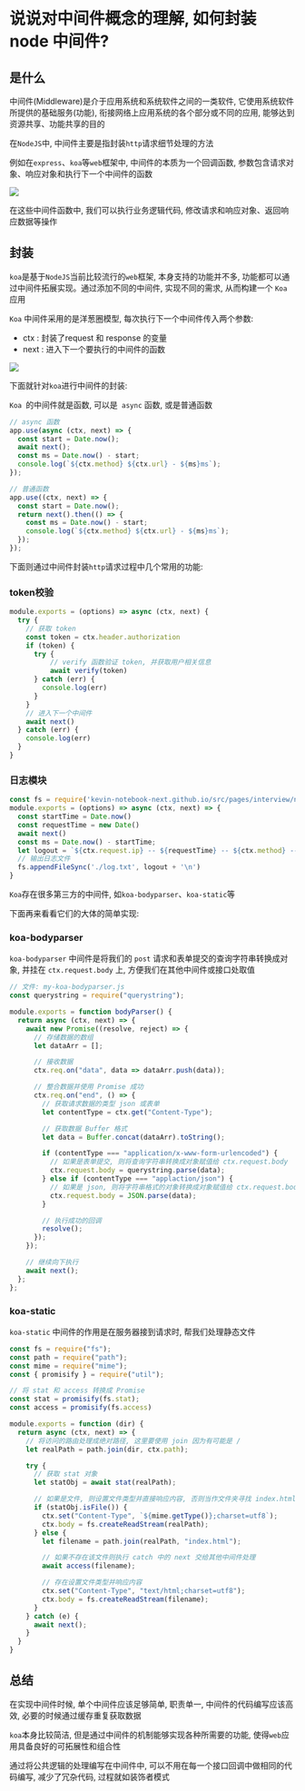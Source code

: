 # 说说对中间件概念的理解, 如何封装 node 中间件? 

## 是什么

中间件(Middleware)是介于应用系统和系统软件之间的一类软件, 它使用系统软件所提供的基础服务(功能), 衔接网络上应用系统的各个部分或不同的应用, 能够达到资源共享、功能共享的目的

在`NodeJS`中, 中间件主要是指封装`http`请求细节处理的方法

例如在`express`、`koa`等`web`框架中, 中间件的本质为一个回调函数, 参数包含请求对象、响应对象和执行下一个中间件的函数

![](https://static.vue-js.com/6a6ed3f0-cce4-11eb-85f6-6fac77c0c9b3.png)

在这些中间件函数中, 我们可以执行业务逻辑代码, 修改请求和响应对象、返回响应数据等操作

## 封装

`koa`是基于`NodeJS`当前比较流行的`web`框架, 本身支持的功能并不多, 功能都可以通过中间件拓展实现。通过添加不同的中间件, 实现不同的需求, 从而构建一个 `Koa` 应用

`Koa` 中间件采用的是洋葱圈模型, 每次执行下一个中间件传入两个参数: 

- ctx : 封装了request 和 response 的变量
- next : 进入下一个要执行的中间件的函数

![](https://static.vue-js.com/7507b020-cce4-11eb-ab90-d9ae814b240d.png)

下面就针对`koa`进行中间件的封装: 

`Koa `的中间件就是函数, 可以是` async` 函数, 或是普通函数

```js showLineNumbers copy
// async 函数
app.use(async (ctx, next) => {
  const start = Date.now();
  await next();
  const ms = Date.now() - start;
  console.log(`${ctx.method} ${ctx.url} - ${ms}ms`);
});

// 普通函数
app.use((ctx, next) => {
  const start = Date.now();
  return next().then(() => {
    const ms = Date.now() - start;
    console.log(`${ctx.method} ${ctx.url} - ${ms}ms`);
  });
});
```

下面则通过中间件封装`http`请求过程中几个常用的功能: 

### token校验

```js showLineNumbers copy
module.exports = (options) => async (ctx, next) {
  try {
    // 获取 token
    const token = ctx.header.authorization
    if (token) {
      try {
          // verify 函数验证 token, 并获取用户相关信息
          await verify(token)
      } catch (err) {
        console.log(err)
      }
    }
    // 进入下一个中间件
    await next()
  } catch (err) {
    console.log(err)
  }
}
```

### 日志模块

```js showLineNumbers copy
const fs = require('kevin-notebook-next.github.io/src/pages/interview/nodejs/fs.mdx')
module.exports = (options) => async (ctx, next) => {
  const startTime = Date.now()
  const requestTime = new Date()
  await next()
  const ms = Date.now() - startTime;
  let logout = `${ctx.request.ip} -- ${requestTime} -- ${ctx.method} -- ${ctx.url} -- ${ms}ms`;
  // 输出日志文件
  fs.appendFileSync('./log.txt', logout + '\n')
}
```

`Koa`存在很多第三方的中间件, 如`koa-bodyparser`、`koa-static`等

下面再来看看它们的大体的简单实现: 

### koa-bodyparser

`koa-bodyparser` 中间件是将我们的 `post` 请求和表单提交的查询字符串转换成对象, 并挂在 `ctx.request.body` 上, 方便我们在其他中间件或接口处取值

```js showLineNumbers copy
// 文件: my-koa-bodyparser.js
const querystring = require("querystring");

module.exports = function bodyParser() {
  return async (ctx, next) => {
    await new Promise((resolve, reject) => {
      // 存储数据的数组
      let dataArr = [];

      // 接收数据
      ctx.req.on("data", data => dataArr.push(data));

      // 整合数据并使用 Promise 成功
      ctx.req.on("end", () => {
        // 获取请求数据的类型 json 或表单
        let contentType = ctx.get("Content-Type");

        // 获取数据 Buffer 格式
        let data = Buffer.concat(dataArr).toString();

        if (contentType === "application/x-www-form-urlencoded") {
          // 如果是表单提交, 则将查询字符串转换成对象赋值给 ctx.request.body
          ctx.request.body = querystring.parse(data);
        } else if (contentType === "applaction/json") {
          // 如果是 json, 则将字符串格式的对象转换成对象赋值给 ctx.request.body
          ctx.request.body = JSON.parse(data);
        }

        // 执行成功的回调
        resolve();
      });
    });

    // 继续向下执行
    await next();
  };
};
```

### koa-static

`koa-static` 中间件的作用是在服务器接到请求时, 帮我们处理静态文件

```js showLineNumbers copy
const fs = require("fs");
const path = require("path");
const mime = require("mime");
const { promisify } = require("util");

// 将 stat 和 access 转换成 Promise
const stat = promisify(fs.stat);
const access = promisify(fs.access)

module.exports = function (dir) {
  return async (ctx, next) => {
    // 将访问的路由处理成绝对路径, 这里要使用 join 因为有可能是 /
    let realPath = path.join(dir, ctx.path);

    try {
      // 获取 stat 对象
      let statObj = await stat(realPath);

      // 如果是文件, 则设置文件类型并直接响应内容, 否则当作文件夹寻找 index.html
      if (statObj.isFile()) {
        ctx.set("Content-Type", `${mime.getType()};charset=utf8`);
        ctx.body = fs.createReadStream(realPath);
      } else {
        let filename = path.join(realPath, "index.html");

        // 如果不存在该文件则执行 catch 中的 next 交给其他中间件处理
        await access(filename);

        // 存在设置文件类型并响应内容
        ctx.set("Content-Type", "text/html;charset=utf8");
        ctx.body = fs.createReadStream(filename);
      }
    } catch (e) {
      await next();
    }
  }
}
```

## 总结

在实现中间件时候, 单个中间件应该足够简单, 职责单一, 中间件的代码编写应该高效, 必要的时候通过缓存重复获取数据

`koa`本身比较简洁, 但是通过中间件的机制能够实现各种所需要的功能, 使得`web`应用具备良好的可拓展性和组合性

通过将公共逻辑的处理编写在中间件中, 可以不用在每一个接口回调中做相同的代码编写, 减少了冗杂代码, 过程就如装饰者模式
